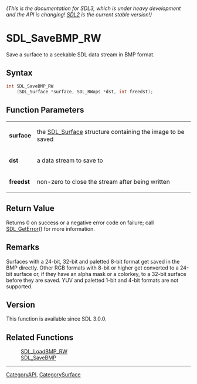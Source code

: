 ====== (This is the documentation for SDL3, which is under heavy development and the API is changing! [https://wiki.libsdl.org/SDL2/ SDL2] is the current stable version!) ======
= SDL_SaveBMP_RW =

Save a surface to a seekable SDL data stream in BMP format.

== Syntax ==

<syntaxhighlight lang='c'>
int SDL_SaveBMP_RW
    (SDL_Surface *surface, SDL_RWops *dst, int freedst);
</syntaxhighlight>

== Function Parameters ==

{|
|'''surface'''
|the [[SDL_Surface]] structure containing the image to be saved
|-
|'''dst'''
|a data stream to save to
|-
|'''freedst'''
|non-zero to close the stream after being written
|}

== Return Value ==

Returns 0 on success or a negative error code on failure; call
[[SDL_GetError]]() for more information.

== Remarks ==

Surfaces with a 24-bit, 32-bit and paletted 8-bit format get saved in the
BMP directly. Other RGB formats with 8-bit or higher get converted to a
24-bit surface or, if they have an alpha mask or a colorkey, to a 32-bit
surface before they are saved. YUV and paletted 1-bit and 4-bit formats are
not supported.

== Version ==

This function is available since SDL 3.0.0.

== Related Functions ==

:[[SDL_LoadBMP_RW]]
:[[SDL_SaveBMP]]

----
[[CategoryAPI]], [[CategorySurface]]


